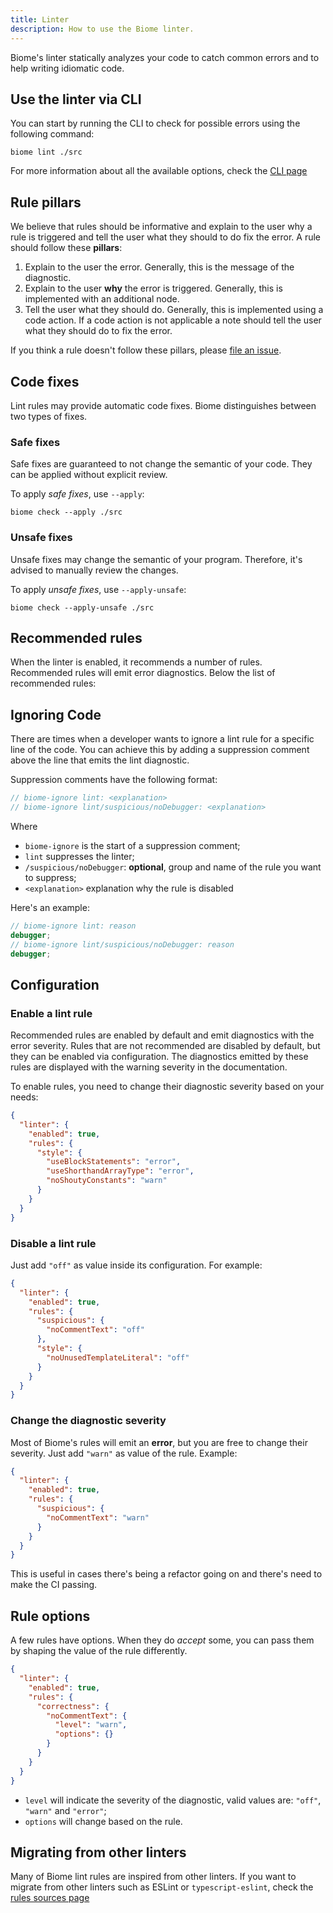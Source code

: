 ```yaml
---
title: Linter
description: How to use the Biome linter.
---
```



Biome's linter statically analyzes your code to catch common errors and to help writing idiomatic code.

<NumberOfRules />

## Use the linter via CLI

You can start by running the CLI to check for possible errors using the following command:

```shell
biome lint ./src
```

For more information about all the available options, check the [CLI page](/reference/cli#biome-lint)

## Rule pillars

We believe that rules should be informative and explain to the user why a rule is triggered and tell the user what they should to do fix the error. A rule should follow these **pillars**:
1. Explain to the user the error. Generally, this is the message of the diagnostic.
2. Explain to the user **why** the error is triggered. Generally, this is implemented with an additional node.
3. Tell the user what they should do. Generally, this is implemented using a code action. If a code action is not applicable a note should tell the user what they should do to fix the error.

If you think a rule doesn't follow these pillars, please [file an issue](https://github.com/biomejs/biome/issues/new?assignees=&labels=S-To+triage&projects=&template=01_bug.yml&title=%F0%9F%90%9B+%3CTITLE%3E).

## Code fixes

Lint rules may provide automatic code fixes. Biome distinguishes between two types of fixes.

### Safe fixes

Safe fixes are guaranteed to not change the semantic of your code. They can be applied without explicit review.

To apply _safe fixes_, use `--apply`:

```shell
biome check --apply ./src
```

### Unsafe fixes

Unsafe fixes may change the semantic of your program. Therefore, it's advised to manually review the changes.

To apply _unsafe fixes_, use `--apply-unsafe`:

```shell
biome check --apply-unsafe ./src
```


## Recommended rules

When the linter is enabled, it recommends a number of rules. Recommended rules will emit error diagnostics. Below the list of recommended rules:

<RecommendedRules />


## Ignoring Code

There are times when a developer wants to ignore a lint rule for a specific line of the code.
You can achieve this by adding a suppression comment above the line that emits the lint diagnostic.

Suppression comments have the following format:

```js
// biome-ignore lint: <explanation>
// biome-ignore lint/suspicious/noDebugger: <explanation>
```

Where

- `biome-ignore` is the start of a suppression comment;
- `lint` suppresses the linter;
- `/suspicious/noDebugger`: **optional**, group and name of the rule you want to suppress;
- `<explanation>` explanation why the rule is disabled

Here's an example:

```ts
// biome-ignore lint: reason
debugger;
// biome-ignore lint/suspicious/noDebugger: reason
debugger;
```

## Configuration

### Enable a lint rule

Recommended rules are enabled by default and emit diagnostics with the error severity.
Rules that are not recommended are disabled by default, but they can be enabled via configuration.
The diagnostics emitted by these rules are displayed with the warning severity in the documentation.

To enable rules, you need to change their diagnostic severity based on your needs:

```json title="biome.json"
{
  "linter": {
    "enabled": true,
    "rules": {
      "style": {
        "useBlockStatements": "error",
        "useShorthandArrayType": "error",
        "noShoutyConstants": "warn"
      }
    }
  }
}
```

### Disable a lint rule

Just add `"off"` as value inside its configuration. For example:

```json title="biome.json"
{
  "linter": {
    "enabled": true,
    "rules": {
      "suspicious": {
        "noCommentText": "off"
      },
      "style": {
        "noUnusedTemplateLiteral": "off"
      }
    }
  }
}
```

### Change the diagnostic severity

Most of Biome's rules will emit an **error**, but you are free to change their severity.
Just add `"warn"` as value of the rule. Example:

```json title="biome.json"
{
  "linter": {
    "enabled": true,
    "rules": {
      "suspicious": {
        "noCommentText": "warn"
      }
    }
  }
}
```

This is useful in cases there's being a refactor going on and there's need to make the CI passing.

## Rule options

A few rules have options.
When they do _accept_ some, you can pass them by shaping the value of the rule differently.

```json title="biome.json"
{
  "linter": {
    "enabled": true,
    "rules": {
      "correctness": {
        "noCommentText": {
          "level": "warn",
          "options": {}
        }
      }
    }
  }
}
```

- `level` will indicate the severity of the diagnostic, valid values are: `"off"`, `"warn"` and `"error"`;
- `options` will change based on the rule.

## Migrating from other linters

Many of Biome lint rules are inspired from other linters. If you want to migrate from other linters such as ESLint or `typescript-eslint`, check the [rules sources page](/linter/rules-sources)
